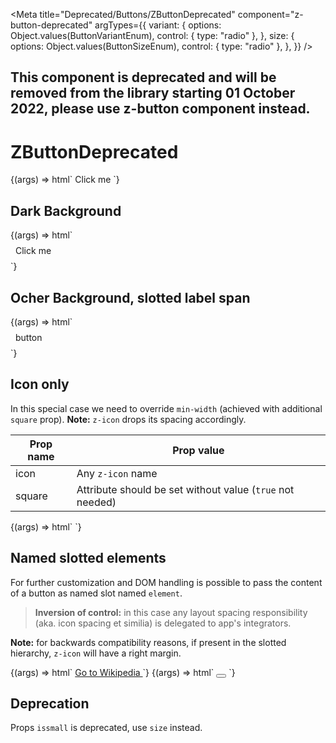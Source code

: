 
<Meta
  title="Deprecated/Buttons/ZButtonDeprecated"
  component="z-button-deprecated"
  argTypes={{
    variant: {
      options: Object.values(ButtonVariantEnum),
      control: { type: "radio" },
    },
    size: {
      options: Object.values(ButtonSizeEnum),
      control: { type: "radio" },
    },
  }}
/>

## This component is deprecated and will be removed from the library starting 01 October 2022, please use z-button component instead.

# ZButtonDeprecated

<Canvas>
  <Story
    name="Default button"
    args={{
      variant: ButtonVariantEnum.primary,
      size: ButtonSizeEnum.big,
      disabled: false,
      icon: "download",
    }}
  >
    {(args) => html`
      <z-button-deprecated
        variant=${args.variant}
        size=${args.size}
        disabled=${args.disabled}
        icon=${args.icon}
        >Click me</z-button-deprecated
      >
    `}
  </Story>
</Canvas>

## Dark Background

<Canvas>
  <Story
    name="Dark Background"
    args={{
      size: ButtonSizeEnum.big,
      disabled: false,
      icon: "download",
    }}
    parameters={{
      controls: {
        exclude: ["variant"],
      },
    }}
  >
    {(args) => html`
      <div style="background: var(--gray800); padding: 8px;">
        <z-button-deprecated
          variant=${ButtonVariantEnum["dark-bg"]}
          size=${args.size}
          disabled=${args.disabled}
          icon=${args.icon}
          >Click me</z-button-deprecated
        >
      </div>
    `}
  </Story>
</Canvas>

## Ocher Background, slotted label span

<Canvas>
  <Story
    name="Ocher Background"
    args={{
      size: ButtonSizeEnum.big,
      disabled: false,
      icon: "download",
    }}
    parameters={{
      controls: {
        exclude: ["variant", "icon"],
      },
    }}
  >
    {(args) => html`
      <div style="background: var(--yellow500); padding: 8px">
        <z-button-deprecated
          variant=${ButtonVariantEnum["dark-bg"]}
          size=${args.size}
          disabled=${args.disabled}
        >
          <span style="color: var(--gray800);">
            <z-icon name="${args.icon}"></z-icon>
            button
          </span>
        </z-button-deprecated>
      </div>
    `}
  </Story>
</Canvas>

## Icon only

In this special case we need to override `min-width` (achieved with additional `square` prop). **Note:** `z-icon` drops its spacing accordingly.

| Prop name | Prop value                                                |
| --------- | --------------------------------------------------------- |
| icon      | Any `z-icon` name                                         |
| square    | Attribute should be set without value (`true` not needed) |

<Canvas>
  <Story
    name="Icon only"
    args={{
      variant: ButtonVariantEnum.primary,
      size: ButtonSizeEnum.big,
      disabled: false,
      icon: "download",
    }}
    parameters={{
      controls: {
        exclude: ["square"],
      },
    }}
  >
    {(args) => html`
      <z-button-deprecated
        variant="${args.variant}"
        size="${args.size}"
        disabled="${args.disabled}"
        icon="${args.icon}"
        square
      ></z-button-deprecated>
    `}
  </Story>
</Canvas>

## Named slotted elements

For further customization and DOM handling is possible to pass the content of a button as named slot named `element`.

> **Inversion of control:** in this case any layout spacing responsibility (aka. icon spacing et similia) is delegated to app's integrators.

**Note:** for backwards compatibility reasons, if present in the slotted hierarchy, `z-icon` will have a right margin.

<Canvas>
  <Story
    name="With named slot"
    args={{
      variant: ButtonVariantEnum.primary,
      size: ButtonSizeEnum.big,
      disabled: false,
      icon: "arrow-quad-north-east",
    }}
  >
    {(args) => html`
      <z-button-deprecated
        variant="${args.variant}"
        size="${args.size}"
        disabled="${args.disabled}"
      >
        <a slot="element" href="https://wikipedia.com" target="_blank">
          <z-icon name="${args.icon}"></z-icon>
          Go to Wikipedia
        </a>
      </z-button-deprecated>
    `}
  </Story>
</Canvas>

<Canvas>
  <Story
    name="With named slot icon only"
    args={{
      variant: ButtonVariantEnum.primary,
      size: ButtonSizeEnum.big,
      disabled: false,
      icon: "link",
    }}
  >
    {(args) => html`
      <z-button-deprecated
        variant="${args.variant}"
        size="${args.size}"
        disabled="${args.disabled}"
        square
      >
        <button slot="element">
          <z-icon name="${args.icon}"></z-icon>
        </button>
      </z-button-deprecated>
    `}
  </Story>
</Canvas>

## Deprecation

Props `issmall` is deprecated, use `size` instead.

<ArgsTable of="z-button-deprecated" />
